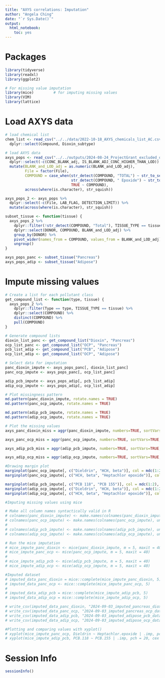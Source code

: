 ```yaml
---
title: "AXYS correlations: Imputation"
author: "Angela Ching"
date: "`r Sys.Date()`"
output: 
  html_notebook:
    toc: yes
---
```


# Packages

```r
library(tidyverse)
library(readxl)
library(ggplot2)

# For missing value imputation
library(mice)         # for imputing missing values
library(VIM)
library(lattice)
```

# Load AXYS data

```r
# load chemical list
chem_list <- read_csv("../../data/2022-10-18_AXYS_chemicals_list_AC.csv") %>%
  dplyr::select(Compound, Dioxin_subtype)

# load AXYS data
axys_pops <- read_csv("../../outputs/2024-08-24_ProjectGrant_excluded_outliers_for_single_analyte_analyses.csv") %>%
  dplyr::select(-c(CONC_BLANK_adj, IS_BLANK_ADJ_CONC_HIGHER_THAN_LOD)) %>%
  mutate(BLANK_and_LOD_adj = as.numeric(BLANK_and_LOD_adj),
         File = factor(File),
         COMPOUND = case_when(str_detect(COMPOUND, "TOTAL") ~ str_to_sentence(COMPOUND),
                              str_detect(COMPOUND, " Epoxide") ~ str_to_sentence(COMPOUND),
                              TRUE ~ COMPOUND),
         across(where(is.character), str_squish))

axys_pops_2 <- axys_pops %>%
  dplyr::select(-c(File, LAB_FLAG, DETECTION_LIMIT)) %>%
  mutate(across(where(is.character), str_squish))


```
```r
subset_tissue <- function(tissue) {
  axys_pops_2 %>%
    dplyr::filter(!str_detect(COMPOUND, "Total"), TISSUE_TYPE == tissue) %>%
    dplyr::select(DONOR, COMPOUND, BLANK_and_LOD_adj) %>%
    group_by(DONOR) %>%
    pivot_wider(names_from = COMPOUND, values_from = BLANK_and_LOD_adj) %>%
    ungroup()
}

axys_pops_panc <- subset_tissue("Pancreas")
axys_pops_adip <- subset_tissue("Adipose")
```

# Impute missing values

```r
# Create a list for each pollutant class
get_compound_list <- function(type, tissue) {
  axys_pops_2 %>%
    dplyr::filter(Type == type, TISSUE_TYPE == tissue) %>%
    dplyr::select(COMPOUND) %>%
    distinct(COMPOUND) %>%
    pull(COMPOUND)
}

# Generate compound lists
dioxin_list_panc <- get_compound_list("Dioxin", "Pancreas")
ocp_list_panc <- get_compound_list("OCP", "Pancreas")
pcb_list_adip <- get_compound_list("PCB", "Adipose")
ocp_list_adip <- get_compound_list("OCP", "Adipose")

# Select data for imputation
panc_dioxin_impute <- axys_pops_panc[, dioxin_list_panc]
panc_ocp_impute <- axys_pops_panc[, ocp_list_panc]

adip_pcb_impute <- axys_pops_adip[, pcb_list_adip]
adip_ocp_impute <- axys_pops_adip[, ocp_list_adip]

# Plot missingness pattern
md.pattern(panc_dioxin_impute, rotate.names = TRUE)
md.pattern(panc_ocp_impute, rotate.names = TRUE)

md.pattern(adip_pcb_impute, rotate.names = TRUE)
md.pattern(adip_ocp_impute, rotate.names = TRUE)

# Plot the missing values
axys_panc_dioxin_miss = aggr(panc_dioxin_impute, numbers=TRUE, sortVars=TRUE, labels=names(axys_pops_panc), col = mdc(1:6), cex.axis=.7, gap=3, ylab=c("Proportion of missingness in pancreas dioxins","Missingness Pattern"))

axys_panc_ocp_miss = aggr(panc_ocp_impute, numbers=TRUE, sortVars=TRUE, labels=names(axys_pops_panc), col = mdc(1:6), cex.axis=.7, gap=3, ylab=c("Proportion of missingness in pancreas OCPs","Missingness Pattern"))

axys_adip_pcb_miss = aggr(adip_pcb_impute, numbers=TRUE, sortVars=TRUE, labels=names(axys_pops_adip), col = mdc(1:6), cex.axis=.7, gap=3, ylab=c("Proportion of missingness in adipose PCBs","Missingness Pattern"))

axys_adip_ocp_miss = aggr(adip_ocp_impute, numbers=TRUE, sortVars=TRUE, labels=names(axys_pops_adip), col = mdc(1:6), cex.axis=.7, gap=3, ylab=c("Proportion of missingness in adipose OCPs","Missingness Pattern"))

#Drawing margin plot
marginplot(panc_ocp_impute[, c("Dieldrin", "HCH, beta")], col = mdc(1:2), cex.numbers = 1.2, pch = 19)
marginplot(panc_ocp_impute[, c("HCH, beta", "Heptachlor epoxide")], col = mdc(1:2), cex.numbers = 1.2, pch = 19)

marginplot(adip_pcb_impute[, c("PCB 118", "PCB 155")], col = mdc(1:2), cex.numbers = 1.2, pch = 19)
marginplot(adip_ocp_impute[, c("Dieldrin", "HCH, beta")], col = mdc(1:2), cex.numbers = 1.2, pch = 19)
marginplot(adip_ocp_impute[, c("HCH, beta", "Heptachlor epoxide")], col = mdc(1:2), cex.numbers = 1.2, pch = 19)
```

```r
#Imputing missing values using mice

# Make all column names syntactically valid in R
# colnames(panc_dioxin_impute) <- make.names(colnames(panc_dioxin_impute), unique = TRUE)
# colnames(panc_ocp_impute) <- make.names(colnames(panc_ocp_impute), unique = TRUE)
# 
# colnames(adip_pcb_impute) <- make.names(colnames(adip_pcb_impute), unique = TRUE)
# colnames(adip_ocp_impute) <- make.names(colnames(adip_ocp_impute), unique = TRUE)

# Run the mice imputation
# mice_impute_panc_dioxin <- mice(panc_dioxin_impute, m = 5, maxit = 40)
# mice_impute_panc_ocp <- mice(panc_ocp_impute, m = 5, maxit = 40)
# 
# mice_impute_adip_pcb <- mice(adip_pcb_impute, m = 5, maxit = 40)
# mice_impute_adip_ocp <- mice(adip_ocp_impute, m = 5, maxit = 40)

#Imputed dataset
# imputed_data_panc_dioxin = mice::complete(mice_impute_panc_dioxin, 5)
# imputed_data_panc_ocp <- mice::complete(mice_impute_panc_ocp, 5)
# 
# imputed_data_adip_pcb = mice::complete(mice_impute_adip_pcb, 5)
# imputed_data_adip_ocp = mice::complete(mice_impute_adip_ocp, 5)

# write_csv(imputed_data_panc_dioxin, "2024-09-03_imputed_pancreas_dioxin_data.csv")
# write_csv(imputed_data_panc_ocp, "2024-09-03_imputed_pancreas_ocp_data.csv")
# write_csv(imputed_data_adip_pcb, "2024-09-03_imputed_adipose_pcb_data.csv")
# write_csv(imputed_data_adip_ocp, "2024-09-03_imputed_adipose_ocp_data.csv")

#Plotting and comparing values with xyplot()
# xyplot(mice_impute_panc_ocp, Dieldrin ~ Heptachlor.epoxide | .imp, pch = 20, cex = 1.4)
# xyplot(mice_impute_adip_pcb, PCB.118 ~ PCB.155 | .imp, pch = 20, cex = 1.4)
```

# Session Info

```r
sessionInfo()
```